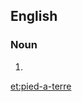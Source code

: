 ==English==

===Noun===
{{en-noun|sg=[[pied]]-a-[[terre]]|pl=pieds-a-terre}}

# {{alternative spelling of|pied-à-terre}}

[[et:pied-a-terre]]
